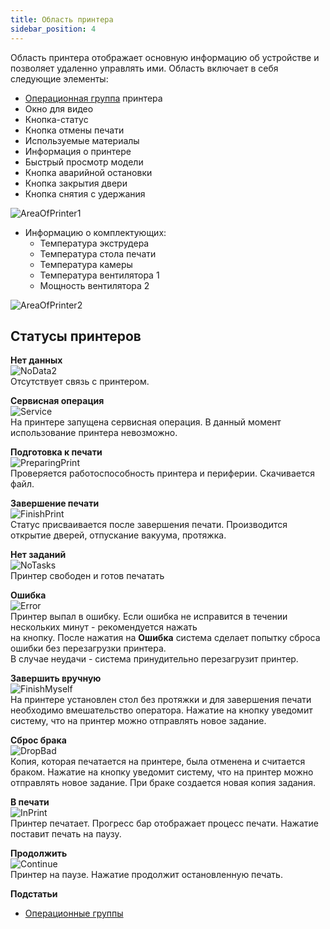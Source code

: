 ```yaml
---
title: Область принтера
sidebar_position: 4
---
```

Область принтера отображает основную информацию об устройстве и позволяет удаленно управлять ими. 
Область включает в себя следующие элементы:

- [Операционная группа](https://mes-docs.onrender.com/docs/StartWithMES/PrintQueue/PrintQueueRules/OperationalGroups) принтера
- Окно для видео
- Кнопка-статус
- Кнопка отмены печати
- Используемые материалы
- Информация о принтере
- Быстрый просмотр модели
- Кнопка аварийной остановки
- Кнопка закрытия двери
- Кнопка снятия с удержания

![AreaOfPrinter1](./img/AreaOfPrinter1.png)

- Информацию о комплектующих:
  - Температура экструдера
  - Температура стола печати
  - Температура камеры
  - Температура вентилятора 1
  - Мощность вентилятора 2

![AreaOfPrinter2](./img/AreaOfPrinter2.png)

## Статусы принтеров 

**Нет данных**\
![NoData2](./img/NoData2.png)\
Отсутствует связь с принтером.

**Сервисная операция**\
![Service](./img/Service.png)\
На принтере запущена сервисная операция. В данный момент использование принтера невозможно.

**Подготовка к печати**\
![PreparingPrint](./img/PreparingPrint.png)\
Проверяется работоспособность принтера и периферии. Скачивается файл.

**Завершение печати**\
![FinishPrint](./img/FinishPrint.png)\
Статус присваивается после завершения печати. Производится открытие дверей, отпускание вакуума, протяжка.

**Нет заданий**\
![NoTasks](./img/NoTasks.png)\
Принтер свободен и готов печатать

**Ошибка**\
![Error](./img/Error.png)\
Принтер выпал в ошибку. Если ошибка не исправится в течении нескольких минут - рекомендуется нажать\
на кнопку. После нажатия на **Ошибка** система сделает попытку сброса ошибки без перезагрузки принтера.\
В случае неудачи - система принудительно перезагрузит принтер.

**Завершить вручную**\
![FinishMyself](./img/FinishMyself.png)\
На принтере установлен стол без протяжки и для завершения печати необходимо вмешательство оператора. Нажатие на кнопку уведомит систему, что на принтер можно отправлять новое задание.

**Сброс брака**\
![DropBad](./img/DropBad.png)\
Копия, которая печатается на принтере, была отменена и считается браком. Нажатие на кнопку уведомит систему, что на принтер можно отправлять новое задание. При браке создается новая копия задания.

**В печати**\
![InPrint](./img/InPrint.png)\
Принтер печатает. Прогресс бар отображает процесс печати. Нажатие поставит печать на паузу.

**Продолжить**\
![Continue](./img/Continue.png)\
Принтер на паузе. Нажатие продолжит остановленную печать.

**Подстатьи**
- [Операционные группы](https://mes-docs.onrender.com/docs/StartWithMES/PrintQueue/PrintQueueRules/OperationalGroups)
